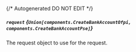 {/* Autogenerated DO NOT EDIT  */}

##### `request` *{`Union[components.CreateBankAccountOfpi, components.CreateBankAccountPse]`}*
The request object to use for the request.
<Collapsible openLabel={Labels.showProperties} closeLabel={Labels.hideProperties}>
    <CreateBankAccountRequestBody/>
</Collapsible>


